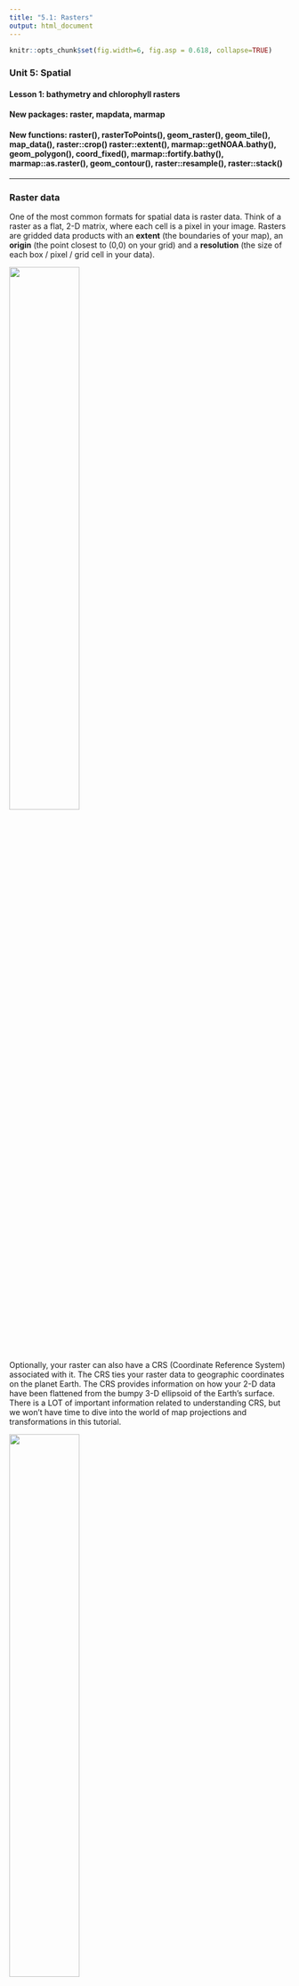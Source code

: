 ```yaml
---
title: "5.1: Rasters"
output: html_document
---
```



```r
knitr::opts_chunk$set(fig.width=6, fig.asp = 0.618, collapse=TRUE) 
```

### Unit 5: Spatial
#### Lesson 1: bathymetry and chlorophyll rasters
#### New packages: raster, mapdata, marmap
#### New functions: raster(), rasterToPoints(), geom_raster(), geom_tile(), map_data(), raster::crop() raster::extent(), marmap::getNOAA.bathy(), geom_polygon(), coord_fixed(), marmap::fortify.bathy(), marmap::as.raster(), geom_contour(), raster::resample(), raster::stack()

***

### Raster data

One of the most common formats for spatial data is raster data. Think of a raster as a flat, 2-D matrix, where each cell is a pixel in your image.  Rasters are gridded data products with an **extent** (the boundaries of your map), an **origin** (the point closest to (0,0) on your grid) and a **resolution** (the size of each box / pixel / grid cell in your data). 

![](doc/raster_pixels.png){width=50%}

Optionally, your raster can also have a CRS (Coordinate Reference System) associated with it. The CRS ties your raster data to geographic coordinates on the planet Earth. The CRS provides information on how your 2-D data have been flattened from the bumpy 3-D ellipsoid of the Earth's surface. There is a LOT of important information related to understanding CRS, but we won't have time to dive into the world of map projections and transformations in this tutorial.

![](doc/crs.jpg){width=50%}

Scientists often have multiple variables attached to each spatial pixel. For example, you could grab satellite chlorophyll data for every day of the month. That means you have 30 rasters, all with the same extent, origin, resolution and CRS. The easiest way to work with multiple raster variables is to stack them on top of each other so the coordinates line up. This is called a raster stack or a raster brick:

![](doc/raster_stack.png){width=50%}

Once the rasters are stacked, it's easy to do raster math. For example, you could generate a monthly mean chlorophyll map by taking the mean across all 30 days at each pixel. You can also easily grab all of the variables you need at a specific (x,y). For example, you can plot the time series of chlorophyll over the span of the month at a given point.

### Satellite remote sensing data

Since the latter half of the 20th century, satellite remote sensing has become a major data collection pathway in the Earth sciences. Ironically, some of the best and most prolific data available about our planet is collected from space. As a data user, you can access satellite data products at different stages of processing:

**Data product levels**

- L0: raw data, no geolocation
- L1: remote sensing reflectance - the light in a given frequency band geolocated to the Earth's surface, after accounting for sensor corrections. 
- L2: geophysical products - calculate water leaving-radiances after atmospheric corrections have been applied. Using documented algorithms, these are scientific variables of interest (i.e. chl, sst, cdom, etc.) that have been estimated from the remote sensing reflectance data collected by the satellite. Gridded data are provided at the resolution observed by the satellite
- L3: binned/mapped derived products - this is L2 data that has been binned and mapped to create a gridded product with uniform resolution.

Researchers will access different levels of prodcuts depending on their research interests. Researchers use L0 or L1 products when they are trying to derive new data products, improve existing data products, update atmospheric corrections or develop methods to calibrate derived products across different satellite missions and instruments. Spatial resolutions viewed from satellite are quite irregular, primarily depending on the angle of the satellite from your location of interest at the time of observation. Researchers who are working on fine spatial scales often work with L2 products so they know the exact resolution and positioning of the pixels they are interested in. L3 products are convenient for researchers working at middle- and large- scales that don't need extremely fine scale spatial information. 

The images below demonstrate how satellites collect data based on a fixed arclength, or the angle over which data is aggregated at the satellite. Because the arclength is constant, the data collected directly below the satellite (a.k.a. "nadir") has higher spatial resolution than the data collected off-nadir, or not directly below the satellite.

![](doc/satellite_res_off_nadir.png){width=25%}
![](doc/satellite_res_off_nadir_2.png){width=50%}

### Collecting, plotting and manipulating raster data

In this lesson we will download data from the NASA Ocean Biology Processing Group (OBPG). The OBPG creates popular data products like chlorophyll a and sea surface temperature. Here is a list of products available:
https://oceancolor.gsfc.nasa.gov/atbd/

Most satellite data (including all the data from NASA) is *free* and *publicly available*. To access the data from the OBPG, you need to create a NASA Earth Data Login profile. You may have already done this in the climate unit: 
https://urs.earthdata.nasa.gov/

We can go to the Ocean Data Access Portal:
https://oceandata.sci.gsfc.nasa.gov/

and click on the Direct Data Access Portal. We can collect data from the Modis Aqua mission, which has been running from 2002-present. (If you want to go a bit farther back in time, you can get some of the same products from the SeaWiFS mission which ran from 1997-2010). We'll grab Modis Aqua L3 Mapped data that provides a monthly climatology of chlorophyll a. So from the Ocean Data Access Portal, click through the directories: 

`Level-3 Mapped > Aqua-MODIS > 2002 > 01 Jul 2002 (182)`

There you'll see a list of files with names such as AQUA_MODIS.20020701_20220731.L3m.MC.CHL.chlor_a.9km.nc  

Let's dismantle the file naming convention here: 

-  `AQUA_MODIS`: Satellite sensor (A for the Modis Aqua mission)
-  `20020701`: start date in the format YYYYMMDD, so July 1, 2002 (Julian date 182)
-  `20220731`: end date in the format YYYYMMDD, so July 31, 2022
-  `.L3m`: Level 3 monthly 
-  `MC`: Monthly Climatology
-  `CHL`: Chlorophyll suite of products
-  `chlor_a`: The specific chlorophyll product (distinct from chlor_ocx which is a legacy algorithm)
-  `9km`: resolution; the length of the side of one grid cell
-  `.nc`: netCDF file type

Note: the OBPG is in the process of transitioning naming conventions:
https://oceancolor.gsfc.nasa.gov/docs/filenaming-convention/

For this lesson, let's download and play with this file `AQUA_MODIS.20020701_20220731.L3m.MC.CHL.chlor_a.9km.nc`, which is the monthly climatology of chloropphyll a for July 1 through July 31 (Julian dates 182-212) averaged across the years 2002 - 2022. This provides chlorophyll a data in $mg/m^3$. This data, and many other products in government DAACs (Distributed Active Archive Centers), comes in a NetCDF file. NetCDF files contain scientific array-type data and associated metadata.

```r
library(tidyverse)
library(raster)
library(mapdata)  # map_data worldHires coastline
library(marmap)   # getNOAA.bathy()
# library(ncdf4)  # also good for reading netCDF files
```

We can use R's `raster` package to read in the NetCDF file and take a look at the metadata. Let's change the name of the chlorophyll layer because the original name is soooo long and too hard to type. Then we can convert the raster to a data frame because we are already so comfortable working with data frames.

```r
# Modis Aqua monthly climatology of chlor_a for July (Julian dates 182-212) averaged over 2002 - 2017
# https://oceandata.sci.gsfc.nasa.gov/
# Direct Data Access: Level-3 Mapped -> Aqua-MODIS > 2002 > 182 
# chl_raster = raster('data/A20021822017212.L3m_MC_CHL_chlor_a_9km.nc') # old filenaming convention
chl_raster = raster('data/AQUA_MODIS.20020701_20220731.L3m.MC.CHL.chlor_a.9km.nc')
# chl_a in mg/m^3 # raster reads in the largest array by default

# Examine data
class(chl_raster)
chl_raster  # See raster attributes

# rename raster layer
names(chl_raster) = "chl_a" # Easier to type!

# convert to data frame
chl_pts = raster::rasterToPoints(chl_raster, spatial = TRUE) # convert to SpatialPointsDataFrame
# class(chl_pts)
# head(chl_pts)
chl_df  = data.frame(chl_pts) # explicitly converts spatial data (lat & lon) into columns 
head(chl_df)

# See range of data to set good limits for color palette
hist(chl_df$chl_a)
max(chl_df$chl_a)
hist(log10(chl_df$chl_a))
cols = rainbow(7, rev=TRUE)[-1] # reverse rainbow color hex codes, drops the first color (purple); 

# Plot global chl
# geom_raster() plots faster, geom_tile() is slightly more precise
global_chl_map = ggplot() +
  geom_raster(data = chl_df , aes(x = x, y = y, fill = log10(chl_a))) + # chl_a typically viewed on log scale
  scale_fill_gradientn(colors = cols, limits=c(-1.5, 0.75), name="log_10(chl_a)") +
  ggtitle("Global chl_a July climatology") +
  theme_classic()

global_chl_map # Print to screen
ggsave(global_chl_map, filename='figures/global_chl_July.pdf', device="pdf", height=5, width=9)
```

That's awesome right? Look how much more chlorophyll there is up in those cold nutrient rich subpolar waters! And you can see the nice upwelling zones along the coasts and at the equator! Gorgeous. You might notice we have pretty good data all the way up to the north pole, but high latitude data in the southern hemisphere cuts off around 50 degrees. This is because we are plotting July data, and July is the heart of winter at the South pole, so the cloud cover is too persistent during this season to get good satellite ocean color data.

Let's zoom into an area of interest. A lot of my work is in the Gulf of Maine, and there's interesting bathymetry there, too. We can crop a region and re-plot the chlorophyll to see more detail.

```r
# set GOM map limits
lon_bounds = c(-72, -62)
lat_bounds = c(39, 47)

## crop GOM
chl_GOM_raster = raster::crop(chl_raster, extent(c(lon_bounds, lat_bounds))) # ?extent

# Convert GOM raster to points and then to a data frame
chl_GOM_df = data.frame( rasterToPoints(chl_GOM_raster, spatial = TRUE) ) # from raster package
head(chl_GOM_df)
chl_GOM_df = chl_GOM_df %>% dplyr::select(-optional) # drop the optional column

# Grab coastline data from R's worldHires data in the mapdata package:
world_map = map_data("worldHires") # from mapdata package
head(world_map)
# Or use GSHHS Shore line maps for higher resolution data:
# https://www.ngdc.noaa.gov/mgg/shorelines/gshhs.html
# https://eriqande.github.io/2014/12/17/compare-map-resolutions.html

GOM_chl_map = ggplot() +
  geom_raster(data = chl_GOM_df , aes(x = x, y = y, fill = log10(chl_a))) + # geom_tile() gives more precise lines
  geom_polygon(aes(x=long, y = lat, group = group), fill = "darkgrey", data=world_map) + # add coastline
  coord_fixed(1.3, xlim = lon_bounds, ylim = lat_bounds, expand=FALSE) + # crop map; 1.3 y/x aspect ratio (may want to use higher at the poles; use 1 near the equator)
  scale_fill_gradientn(colors = cols, limits=c(-1, 1.75)) + # Note I changed color limits from global
  ggtitle("GOM chl_a July climatology") +
  theme_bw() +
  xlab("Longitude") + ylab("Latitude") 

GOM_chl_map # print to screen
ggsave(GOM_chl_map, filename='figures/GOM_chl_July.pdf', device="pdf", height=5, width=7)
```

Now we've got a nice cropped image of the Gulf of Maine with coastlines and the monthly climatology for log chlorophyll in $mg/m^3$ for the month of July from 2002-present. Note that geom_raster makes a nice smooth image, but if you use `geom_tile()` you'll see a more pixelated (more honest) map of the chlorophyll data, and this may be what you should use in your map, depending on the level of precision you need. We could have downloaded the 4km resolution data instead, and it would have just taken a few more seconds to process. If I was putting this in a publication, I'd grab the 4km resolution and use geom_tile().

Using the same exact steps, you could grab daily or monthly values for a specific year corresponding to the time period of some other data that you have collected. You could grab the July monthly data each year (rather than the monthly climatology averaged across all years) to see how chlorophyll has changed over time. You could also grab sea surface temperature or a host of other data products from the same website as well. It's that freaking easy.

### Bathymetry

Now let's download and plot some bathymetry data from NOAA. Some oceanographers in France developed a really nice package to automate reading in NOAA bathymetry data from R using the `marmap` package. This makes bringing bathymetry data into your R environment much easier. With `marmap`, the default resolution of our raster grid is 4 minutes for the length of the side of a single pixel. You can use `marmap` to download data with a resolution as high as 1 minute. 

If you happen to need higher resolution bathymetry data for your research, you can download netCDF files from GEBCO, which has a global bathymetry and topography resolution of 15 arcseconds: https://download.gebco.net/ 

We'll use the `marmap` package to download and load in our bathymetry data. We'll use `fortify()` to convert the `marmap` data from its native `bathy` class to a `data.frame` for plotting with ggplot.

```r
# NOAA bathymetry (from marmap package)
# same GOM map limits
lon_bounds = c(-72, -62)
lat_bounds = c(39, 47)

# Download bathymetry data from NOAA (in meters)
# install.packages("rgdal") # may need to reinstall rgdal and raster packages for marmap to work
bath_m_raw = marmap::getNOAA.bathy(lon1 = lon_bounds[1], 
                                   lon2 = lon_bounds[2],
                                   lat1 = lat_bounds[1], 
                                   lat2 = lat_bounds[2], 
                                   resolution = 4) # resolution default: 4 minutes
class(bath_m_raw)  # "bathy" class (from marmap)
# convert bathymetry to data frame
bath_m_df = marmap::fortify.bathy(bath_m_raw) # positive values are land, negative values are sea
bath_m = bath_m_df %>%
  mutate(depth_m = ifelse(z>20, NA, z)) %>% # 20m gives us wiggle room from sea level for tides/coastline
  dplyr::select(-z)
head(bath_m)
summary(bath_m)

# plot raster data
GOM_bath_map = ggplot()+
  geom_raster(data = bath_m , aes(x = x, y = y, fill = depth_m)) + 
  geom_polygon(data = world_map, aes(x = long, y = lat, group = group), fill = "darkgrey", color = "black") + # add coastline; group keeps multipolygon coordinates separated into distinct groups # color=NA
  coord_fixed(1.3, xlim = lon_bounds, ylim = lat_bounds, expand=FALSE) + # Crop map edges
  scale_fill_gradientn(colors=c("black", "darkblue", "lightblue"), 
                       values = scales::rescale(c(-6000, -300, 0)), # rescale to make 2 different gradients (rescale function from scales package in tidyverse)
                       name="Depth (m)") +
  ylab("Lat") + xlab("Lon") + theme_bw() 

GOM_bath_map # print to screen
ggsave(GOM_bath_map, filename='figures/GOM_bath_raster.pdf', device="pdf", height=5, width=7)
```

For bathymetry data, it can be nice to add contour lines to the plot:

```r
# plot contours
GOM_bath_map_contours = ggplot()+
  geom_contour(data = bath_m, aes(x=x, y=y, z=depth_m), breaks=c(-100), linewidth=c(0.25), colour="grey") + # add 100m contour
  geom_contour(data = bath_m, aes(x=x, y=y, z=depth_m), breaks=c(-200), linewidth=c(0.5), colour="grey") + # add 250m contour
  geom_contour(data = bath_m, aes(x=x, y=y, z=depth_m), breaks=c(-500), linewidth=c(0.75), colour="grey") + # add 250m contour
  geom_polygon(data = world_map, aes(x = long, y = lat, group = group), fill = "black", color = NA) + # add coastline
  coord_fixed(1.3, xlim = lon_bounds, ylim = lat_bounds, expand=FALSE) + # Crop map edges
  ylab("Latitude") + xlab("Longitude") + theme_classic()

GOM_bath_map_contours # print to screen
ggsave(GOM_bath_map_contours, filename='figures/GOM_bath_contours.pdf', device="pdf", height=5, width=7)
```

***

### Exercise 1.1

Add bathymetric contour lines to the colored bathymetry raster map of the Gulf of Maine. Draw the contours at 50m, 250m and 1000m depths. Are there any basins in the GOM that go as deep as 1000m?

***

### Combine bathymetry and chlorophyll rasters

We have downloaded and created gorgeous maps with NASA chlorophyll a data and NOAA bathymetry data. Now we can layer those two datasets, which will enable us to investigate the relationship between chlorophyll and bathymetry. We can do this by putting both datasets into the raster format, and then resampling them to have the same Coordinate Reference System, extent, origin and resolution. Then the cells (pixels) of our chlorophyll raster grid will line up perfectly with the cells of our bathymetry raster grid. We can stack the raster layers on top of each other, and then it's simple to do raster math, run models, or simply convert them back into a data frame to use our favorite `dplyr` functions.

```r
# The GOM cropped data we made above:
class(chl_GOM_raster)

# convert bathymetry to raster
class(bath_m_raw)  # "bathy" class (from marmap)
bath_m_raster = marmap::as.raster(bath_m_raw)

# Note the CRS is the same for both rasters WGS84
# Extent is slightly different 
# bath_m resolution is higher than chl resolution
chl_GOM_raster
bath_m_raster

# Rename the bathymetry raster layer so its easier to work with
names(bath_m_raster) = "bath_m"

# resample bath_m to match chl_a
bath_layer_chl_dims = raster::resample(bath_m_raster, chl_GOM_raster) # resamples r1 extent, origin and resolution to that of r2

# If CRS didn't match up, we'd also project the bath_m raster to match the CRS of the chl raster:
# bath_layer_chl_dims_proj = raster::projectRaster(bath_m_raster, crs = crs(chl_GOM_raster))

# now that extent, origin, resolution and projection match, create raster stack
raster_stack = stack(chl_GOM_raster, bath_layer_chl_dims)
raster_stack
plot(raster_stack) # double check everything is oriented correctly
```

Now that the rasters are all matched up, we can easily do science with them. Converting the raster stack into a data frame (now that all of the spatial chores have been taken care of) allows us to use `dplyr` tools:

```r
# convert to data frame
stack_df = data.frame( raster::rasterToPoints(raster_stack))
head(stack_df)
summary(stack_df)
dim(stack_df)

# O'Reilly et al. 2019
# chl_a benchmarks for oligo- meso- and eutrophic ocean waters derived from SeaWiFS data
oligo_chl_a = 0.1 # chl_a < 0.1 mg/m^3
eutro_chl_a = 1.67 # chl_a > 1.67 mg/m^3

stack_df = stack_df %>%
  mutate(trophic_index = case_when(chl_a < oligo_chl_a ~ "oligotrophic",
                                   chl_a > oligo_chl_a & chl_a < eutro_chl_a ~ "mesotrophic",
                                   chl_a > eutro_chl_a ~ "eutrophic")) %>%
  mutate(trophic_index = as.factor(trophic_index))

# What portion of our area of interest is classified as oligotrophic, mesotrophic and eutrophic?
table(stack_df$trophic_index)  # no oligotrophic waters in GOM region
trophic_status = stack_df %>% 
  filter(!is.na(trophic_index)) %>%
  group_by(trophic_index) %>% 
  summarize(n=n()) %>%
  mutate(proportion = n/sum(n))

# Plot histogram of bathymetric depth (m) for each trophic index
ggplot() +
  geom_histogram(aes(x=bath_m), data=stack_df) + # %>% filter(!is.na(trophic_index))) +
  facet_wrap(~trophic_index)
ggplot() +
  geom_boxplot(aes(y=bath_m, x=trophic_index), data=stack_df)

stack_df %>% filter(trophic_index=="eutrophic", bath_m > 50) 

# plot trophic raster data
trophic_map = ggplot()+
  geom_raster(data = stack_df, aes(x = x, y = y, fill = trophic_index)) + 
  geom_polygon(data = world_map, aes(x = long, y = lat, group = group)) + # add coastline; group keeps multipolygon coordinates separated into distinct groups
  coord_fixed(1.3, xlim = lon_bounds, ylim = lat_bounds, expand=FALSE) + # Crop map edges
  ylab("Lat") + xlab("Lon") + theme_bw() 
trophic_map
```

So the eutrophic waters in the GOM (for July climatology) are the shallow waters near the coast. The rest of the GOM is mesotrophic, and there are no oligotrophic areas in the GOM. If you don't think this is cool, we might not be able to be friends.

***

### Exercise 1.2

Using the raster stack we created earlier, crop out Cape Cod Bay. Turn this into a data frame. How does the mean chlorophyll a concentration at depths between 0 and -50m compare to the mean chlorophyll concentration between -50 and -100m?

***

### Acknowledgements

NEON has a great raster tutorial for R that will provide a lot more information. This is where the raster schematics come from in this tutorial:

https://www.neonscience.org/resources/learning-hub/tutorials/raster-data-r
